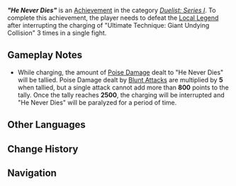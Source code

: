 {{Achievement Infobox
|title        = "He Never Dies"
|id           = 82237
|order id     = 2237
|category     = Duelist: Series I
|description  = Defeat "He Never Dies" after interrupting the charging of "Ultimate Technique: Giant Undying Collision" 3 times.
|requirements = 
|primogems    = 20
|tracking     = 
|topic        = Local Legend;Nightsoul Totem;"He Never Dies"
|quest        = 
|hidden       = 
|set          = "He Never Dies" (Achievement)
|tier         = 3
|tiers_total  = 3
}}
'''''"He Never Dies"''''' is an [[Achievement]] in the category ''[[Duelist: Series I]]''. To complete this achievement, the player needs to defeat the [[Local Legend]] {{Enemy|"He Never Dies"|text="He Never Dies" — Dragon Defier}} after interrupting the charging of "Ultimate Technique: Giant Undying Collision" 3 times in a single fight.

==Gameplay Notes==
* While charging, the amount of [[Poise Damage]] dealt to "He Never Dies" will be tallied. Poise Damage dealt by [[Blunt Attack]]s are multiplied by '''5''' when tallied, but a single attack cannot add more than '''800''' points to the tally. Once the tally reaches '''2500''', the charging will be interrupted and "He Never Dies" will be paralyzed for a period of time.
<!--
<gallery>
Achievement He Never Dies Location.png|Map Location
Achievement He Never Dies Location Context.png|Location Context
</gallery>
-->
==Other Languages==
{{Other Languages|"He Never Dies" (Achievement)}}

==Change History==
{{Change History|5.0}}

==Navigation==
{{Achievement Navbox}}